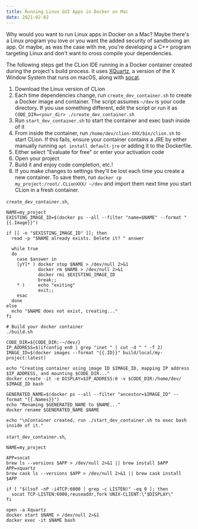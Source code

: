 ```yaml
---
title: Running Linux GUI Apps in Docker on Mac
date: 2021-02-02
---
```


Why would you want to run Linux apps in Docker on a Mac? Maybe there's a Linux program you love or you want the added security of sandboxing an app. Or maybe, as was the case with me, you're developing a C++ program targeting Linux and don't want to cross compile your dependencies.

The following steps get the CLion IDE running in a Docker container created during the project's build process. It uses [XQuartz](https://www.xquartz.org/), a version of the X Window System that runs on macOS, along with [socat](https://linux.die.net/man/1/socat).

1. Download the Linux version of CLion
1. Each time dependencies change, run `create_dev_container.sh` to create a Docker image and container. The script assumes `~/dev` is your code directory. If you use something different, edit the script or run it as `CODE_DIR=<your_dir> ./create_dev_container.sh`
1. Run `start_dev_container.sh` to start the container and exec bash inside of it
1. From inside the container, run `/home/dev/clion-XXX/bin/clion.sh` to start CLion. If this fails, ensure your container contains a JRE by either manually running `apt install default-jre` or adding it to the Dockerfile.
  1. Either select "Evaluate for free" or enter your activation code
  1. Open your project
  1. Build it and enjoy code completion, etc.!
1. If you make changes to settings they'll be lost each time you create a new container. To save them, run `docker cp my_project:/root/.CLionXXX/ ~/dev` and import them next time you start CLion in a fresh container.

`create_dev_container.sh`,

```shell
NAME=my_project
EXISTING_IMAGE_ID=$(docker ps --all --filter "name=$NAME" --format "{{.Image}}")

if [[ -n "$EXISTING_IMAGE_ID" ]]; then
  read -p "$NAME already exists. Delete it? " answer

  while true
  do
    case $answer in
    [yY]* ) docker stop $NAME > /dev/null 2>&1
            docker rm $NAME > /dev/null 2>&1
            docker rmi $EXISTING_IMAGE_ID
            break;;
    * )     echo "exiting"
            exit;;
    esac
  done
else
  echo "$NAME does not exist, creating..."
fi

# Build your docker container
./build.sh

CODE_DIR=${CODE_DIR:-~/dev/}
IP_ADDRESS=$(ifconfig en0 | grep "inet " | cut -d " " -f 2)
IMAGE_ID=$(docker images --format "{{.ID}}" build/local/my-project:latest)

echo "Creating container using image ID $IMAGE_ID, mapping IP address $IP_ADDRESS, and mounting $CODE_DIR..."
docker create -it -e DISPLAY=$IP_ADDRESS:0 -v $CODE_DIR:/home/dev/ $IMAGE_ID bash

GENERATED_NAME=$(docker ps --all --filter "ancestor=$IMAGE_ID" --format "{{.Names}}")
echo "Renaming $GENERATED_NAME to $NAME..."
docker rename $GENERATED_NAME $NAME

echo "\nContainer created, run ./start_dev_container.sh to exec bash inside of it."
```

`start_dev_container.sh`,

```shell
NAME=my_project

APP=socat
brew ls --versions $APP > /dev/null 2>&1 || brew install $APP
APP=xquartz
brew cask ls --versions $APP > /dev/null 2>&1 || brew cask install $APP

if [ "$(lsof -nP -i4TCP:6000 | grep -c LISTEN)" -eq 0 ]; then
  socat TCP-LISTEN:6000,reuseaddr,fork UNIX-CLIENT:\"$DISPLAY\"
fi

open -a Xquartz
docker start $NAME > /dev/null 2>&1
docker exec -it $NAME bash
```
